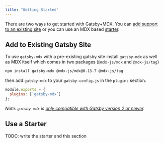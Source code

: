 ```yaml
---
title: "Getting Started"
---
```


There are two ways to get started with Gatsby+MDX. You can [add
support to an existing site](#add-to-existing-site) or you can use an
MDX based [starter](#use-a-starter).

## Add to Existing Gatsby Site

To use `gatsby-mdx` with a pre-existing gatsby site install
`gatsby-mdx` as well as MDX itself which comes in two packages
(`@mdx-js/mdx` and `@mdx-js/tag`)

```bash
npm install gatsby-mdx @mdx-js/mdx@0.15.7 @mdx-js/tag
```

then add `gatsby-mdx` to your `gatsby-config.js` in the `plugins` section.

```javascript
module.exports = {
  plugins: [`gatsby-mdx`]
};
```

_Note: `gatsby-mdx` is [only compatible with Gatsby version 2 or
newer](https://github.com/ChristopherBiscardi/gatsby-mdx/issues/22)._

## Use a Starter

TODO: write the starter and this section
